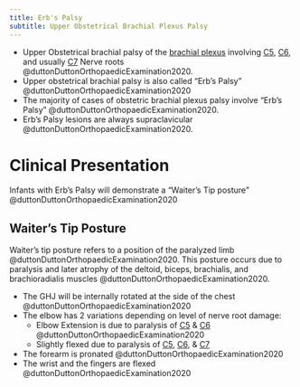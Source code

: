 ```yaml
---
title: Erb's Palsy
subtitle: Upper Obstetrical Brachial Plexus Palsy
---
```


- Upper Obstetrical brachial palsy of the [brachial plexus]({{< var ref-brachial-plexus.path >}}) involving [C5]({{< var ref-nerve-root.c5 >}}), [C6]({{< var ref-nerve-root.c6 >}}), and usually [C7]({{< var ref-nerve-root.c7 >}}) Nerve roots @duttonDuttonOrthopaedicExamination2020.
- Upper obstetrical brachial palsy is also called "Erb's Palsy" @duttonDuttonOrthopaedicExamination2020 
- The majority of cases of obstetric brachial plexus palsy involve "Erb's Palsy" @duttonDuttonOrthopaedicExamination2020.
- Erb's Palsy lesions are always supraclavicular @duttonDuttonOrthopaedicExamination2020.

# Clinical Presentation

Infants with Erb's Palsy will demonstrate a "Waiter's Tip posture" @duttonDuttonOrthopaedicExamination2020 

## Waiter's Tip Posture

Waiter's tip posture refers to a position of the paralyzed limb @duttonDuttonOrthopaedicExamination2020. 
This posture occurs due to paralysis and later atrophy of the deltoid, biceps, brachialis, and brachioradialis muscles @duttonDuttonOrthopaedicExamination2020.  

- The GHJ will be internally rotated at the side of the chest @duttonDuttonOrthopaedicExamination2020 
- The elbow has 2 variations depending on level of nerve root damage:
    - Elbow Extension is due to paralysis of [C5]({{< var ref-nerve-root.c5 >}}) & [C6]({{< var ref-nerve-root.c6 >}}) @duttonDuttonOrthopaedicExamination2020
    - Slightly flexed due to paralysis of [C5]({{< var ref-nerve-root.c5 >}}), [C6]({{< var ref-nerve-root.c6 >}}), & [C7]({{< var ref-nerve-root.c7 >}})
- The forearm is pronated @duttonDuttonOrthopaedicExamination2020 
- The wrist and the fingers are flexed @duttonDuttonOrthopaedicExamination2020 

